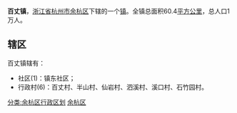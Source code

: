 '''百丈镇'''，[[浙江省|浙江省]][[杭州市|杭州市]][[余杭区|余杭区]]下辖的一个[[镇|镇]]。全镇总面积60.4[[平方公里|平方公里]]，总人口1万人。

==辖区==
百丈镇辖有：
*社区(1)：镇东社区；
*行政村(6)：百丈村、半山村、仙岩村、泗溪村、溪口村、石竹园村。

{{浙江行政区划小作品}}
{{余杭区行政区划}}
[[分类:余杭区行政区划|分类:余杭区行政区划]]
[[分类:杭州市乡镇|余杭区]]